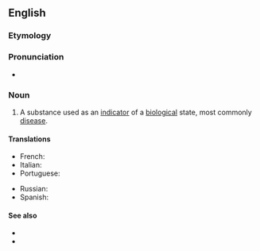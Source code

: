 ==English==

===Etymology===
{{prefix|bio|marker|lang=en}}

===Pronunciation===
* {{a|US}} {{IPA|ˈbaɪoʊˌmɑɹkɚ|lang=en}}

===Noun===
{{en-noun}}
{{wikipedia}}
# {{lb|en|medicine}} A substance used as an [[indicator]] of a [[biological]] state, most commonly [[disease]].

====Translations====
{{trans-top|indicator of a biological state}}
* French: {{t+|fr|biomarqueur|m}}
* Italian: {{t|it|biomarcatore}}
* Portuguese: {{t|pt|biomarcador}}
{{trans-mid}}
* Russian: {{t+|ru|биомаркер|m|sc=Cyrl}}
* Spanish: {{t|es|biomarcador}}
{{trans-bottom}}

====See also====
* {{l|en|bioindicator}}
* {{l|en|biosignature}}